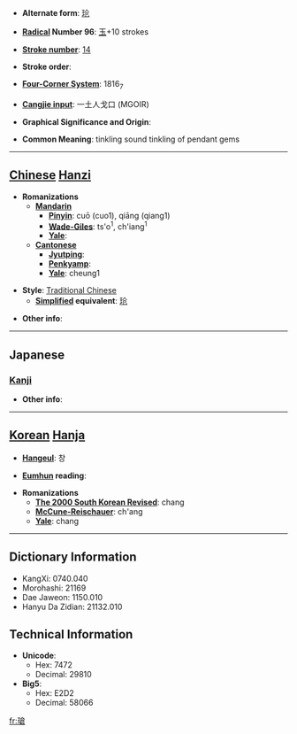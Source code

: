 * '''Alternate form''': [[玱]]

* '''[[Wiktionary:Chinese radical index| Radical]] Number 96''': [[Wiktionary:Chinese radical index 玉|玉]]+10 strokes

* '''[[Wiktionary:Chinese total strokes index|Stroke number]]''': [[Wiktionary:Chinese total strokes index 14|14]]

* '''Stroke order''': 

* '''[[Wiktionary:Chinese four corner index|Four-Corner System]]''': 1816<sub>7</sub>

* '''[[Wiktionary:Chinese Cangjie index|Cangjie input]]''': 一土人戈口 (MGOIR)

* '''Graphical Significance and Origin''': 

* '''Common Meaning''': tinkling sound tinkling of pendant gems

----

== [[Chinese]] [[Hanzi]] ==

* '''Romanizations'''
** '''[[Mandarin]]'''
*** '''[[Pinyin]]''': cuō (cuo1), qiāng (qiang1)
*** '''[[Wade-Giles]]''': ts'o<sup>1</sup>, ch'iang<sup>1</sup>
*** '''[[Yale]]''': 
** '''[[Cantonese]]'''
*** '''[[Jyutping]]''':
*** '''[[Penkyamp]]''': 
*** '''[[Yale]]''': cheung1

* '''Style''': [[Traditional Chinese]] 
** '''[[Simplified Chinese|Simplified]] equivalent''': [[玱]]

* '''Other info''': 

----

==Japanese==
===[[Kanji]]===
{{kanji|on readings=[[しょう]] (shō), [[そう]] (sō)
|kun readings=
}}

* '''Other info''':  

----

== [[Korean]] [[Hanja]] ==

* '''[[Hangeul]]''': 창

* '''[[Eumhun]] reading''': 

* '''Romanizations'''
** '''[[The 2000 South Korean Revised Romanization|The 2000 South Korean Revised]]''': chang
** '''[[McCune-Reischauer]]''': ch'ang
** '''[[Yale]]''': chang

----

== Dictionary Information ==

* KangXi: 0740.040
* Morohashi: 21169
* Dae Jaweon: 1150.010
* Hanyu Da Zidian: 21132.010

== Technical Information ==

* '''Unicode''':
** Hex: 7472
** Decimal: 29810
* '''Big5''':
** Hex: E2D2
** Decimal: 58066

[[fr:瑲]]
